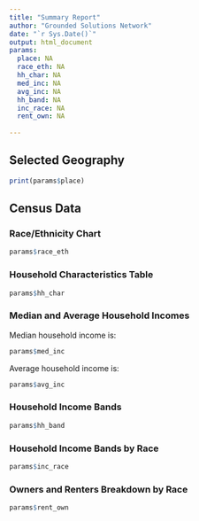 ```yaml
---
title: "Summary Report"
author: "Grounded Solutions Network"
date: "`r Sys.Date()`"
output: html_document
params:
  place: NA
  race_eth: NA
  hh_char: NA
  med_inc: NA
  avg_inc: NA
  hh_band: NA
  inc_race: NA
  rent_own: NA
  
---
```

## Selected Geography
```r
print(params$place)

```

## Census Data

### Race/Ethnicity Chart
```r
params$race_eth
```

### Household Characteristics Table
```r
params$hh_char
```

### Median and Average Household Incomes##
Median household income is:
```r
params$med_inc
```
Average household income is:
```r
params$avg_inc
```


### Household Income Bands
```r
params$hh_band
```

### Household Income Bands by Race
```r
params$inc_race
```

### Owners and Renters Breakdown by Race
```r
params$rent_own
```